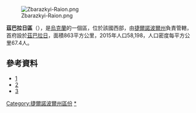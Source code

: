 [[Image:Zbarazkyi-Raion.png|right]]

'''茲巴拉日區'''（{{lang-uk|Збаразький район}}），是[[烏克蘭|烏克蘭]]的一個區，位於該國西部，由[[捷爾諾波爾州|捷爾諾波爾州]]負責管轄，首府設於[[茲巴拉日|茲巴拉日]]，面積863平方公里，2015年人口58,198，人口密度每平方公里67.4人。

==參考資料==
*[https://web.archive.org/web/20051226104722/http://ukrcensus.gov.ua/eng/results/general/estimate/Ternopil/]
*[https://web.archive.org/web/20070930170835/http://www.ukrcensus.gov.ua/eng/results/general/urban-rural/Ternopil/]
*[http://www.ethnia.org/ethnia-fiche.php?ask=UA-WE-GA-TP-ZZ] {{Wayback|url=http://www.ethnia.org/ethnia-fiche.php?ask=UA-WE-GA-TP-ZZ |date=20160304074600 }}

{{DEFAULTSORT:Збаразький район}}
[[Category:捷爾諾波爾州區份|Category:捷爾諾波爾州區份]]
[[Category:茲巴拉日區|*]]


{{Ternopil-geo-stub}}